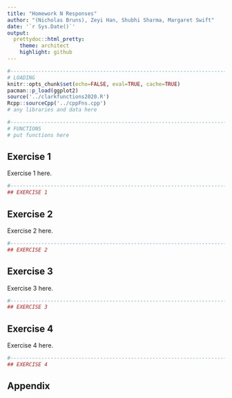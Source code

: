 ```yaml
---
title: "Homework N Responses"
author: "(Nicholas Bruns), Zeyi Han, Shubhi Sharma, Margaret Swift"
date: '`r Sys.Date()`'
output:
  prettydoc::html_pretty:
    theme: architect
    highlight: github
---
```


```r
#----------------------------------------------------------------------------
# LOADING
knitr::opts_chunk$set(echo=FALSE, eval=TRUE, cache=TRUE)
pacman::p_load(ggplot2)
source('../clarkfunctions2020.R')
Rcpp::sourceCpp('../cppFns.cpp')
# any libraries and data here

#----------------------------------------------------------------------------
# FUNCTIONS
# put functions here

```


## Exercise 1 {#q1}

Exercise 1 here.

```r
#----------------------------------------------------------------------------
## EXERCISE 1

```


## Exercise 2 {#q2}

Exercise 2 here.

```r
#----------------------------------------------------------------------------
## EXERCISE 2

```


## Exercise 3 {#q3}

Exercise 3 here.

```r
#----------------------------------------------------------------------------
## EXERCISE 3

```


## Exercise 4 {#q4}

Exercise 4 here.

```r
#----------------------------------------------------------------------------
## EXERCISE 4

```


## Appendix {#appendix}

```r
```



